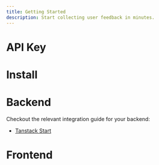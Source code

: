 ```yaml
---
title: Getting Started
description: Start collecting user feedback in minutes.
---
```


# API Key

# Install

# Backend

Checkout the relevant integration guide for your backend:

- [Tanstack Start](/backend/tanstack)

# Frontend
